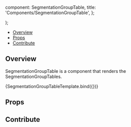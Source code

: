 

  component: SegmentationGroupTable,
  title: 'Components/SegmentationGroupTable',
};

<Meta
  title="Components/SegmentationGroupTable"
  component={SegmentationGroupTable}
/>

  <div className="bg-primary-dark h-96 w-64">
    <SegmentationGroupTable {...args} />
  </div>
);

<Heading
  title="SegmentationGroupTable"
  componentRelativePath="SegmentationGroupTable/SegmentationGroupTable.tsx"
/>

- [Overview](#overview)
- [Props](#props)
- [Contribute](#contribute)

## Overview

SegmentationGroupTable is a component that renders the SegmentationGroupTables.

<Canvas>
  <Story
    name="Overview"
    args={{
      activeSegmentationId: 'ed8d6f8d-4035-438d-9032-36d5912aaa3a',
      showAddSegmentation: true,
      isMinimized: { '4be5-b9b2-ed33-fa86970568e7': false },
      showAddSegment: true,
      segmentations: [
        {
          id: '4be5-b9b2-ed33-fa86970568e7',
          volumeId: 'a3b0f15f-4be5-b9b2-ed33-fa86970568e7',
          activeSegmentIndex: 1,
          cachedStats: {},
          label: 'Segmentation',
          segmentsLocked: {},
          type: 'LABELMAP',
          displayText: [],
          hydrated: true,
          segmentCount: 3,
          segments: [
            null,
            {
              label: 'Segment 1',
              segmentIndex: 1,
              color: [128, 174, 128],
              opacity: 255,
              isVisible: true,
              isLocked: false,
            },
            {
              label: 'Segment 2',
              segmentIndex: 2,
              color: [241, 214, 145],
              opacity: 255,
              isVisible: true,
              isLocked: false,
            },
            {
              label: 'Segment 3',
              segmentIndex: 3,
              color: [141, 114, 145],
              opacity: 255,
              isVisible: false,
              isLocked: false,
            },
          ],
          isActive: false,
          colorLUTIndex: 1,
          isVisible: true,
        },
        {
          id: 'a3b0f15f-4be5-b9b2-ed33-fa86970568e7',
          volumeId: 'a3b0f15f-4be5-b9b2-ed33-fa86970568e7',
          activeSegmentIndex: 1,
          cachedStats: {},
          label: 'Segmentation2',
          segmentsLocked: {},
          type: 'LABELMAP',
          displayText: [],
          hydrated: true,
          segmentCount: 2,
          segments: [
            null,
            {
              label: 'Segment 1',
              segmentIndex: 1,
              color: [228, 174, 128],
              opacity: 255,
              isVisible: true,
              isLocked: false,
            },
          ],
          isActive: true,
          colorLUTIndex: 1,
          isVisible: true,
        },
      ],
    }}
  >
    {SegmentationGroupTableTemplate.bind({})}
  </Story>
</Canvas>

## Props

<ArgsTable of={SegmentationGroupTable} />

## Contribute

<Footer componentRelativePath="SegmentationGroupTable/__stories__/SegmentationGroupTable.stories.mdx" />
